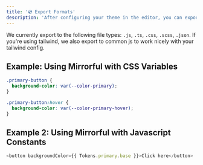 ```yaml
---
title: '💿 Export Formats'
description: 'After configuring your theme in the editor, you can export it to be used by your app.'
---
```


We currently export to the following file types: `.js`, `.ts`, `.css`, `.scss`, `.json`. If you're using tailwind, we also export to common js to work nicely with your tailwind config.

## Example: Using Mirrorful with CSS Variables

```css
.primary-button {
  background-color: var(--color-primary);
}

.primary-button:hover {
  background-color: var(--color-primary-hover);
}
```

## Example 2: Using Mirrorful with Javascript Constants

```javascript
<button backgroundColor={{ Tokens.primary.base }}>Click here</button>
```
